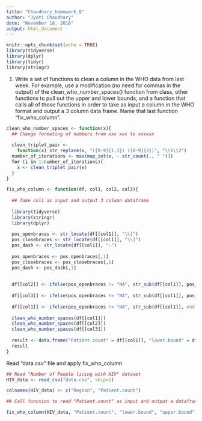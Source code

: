 ---
title: "Chaudhary_homework_8"
author: "Jyoti Chaudhary"
date: "November 18, 2016"
output: html_document
---

```{r setup, include=FALSE}
knitr::opts_chunk$set(echo = TRUE)
library(tidyverse)
library(dplyr)
library(tidyr)
library(stringr)
```


1. Write a set of functions to clean a column in the WHO data from last week. For example, use a modification (no need for commas in the output) of the clean_who_number_spaces() function from class, other functions to pull out the upper and lower bounds, and a function  that calls all of those functions in order to take as input a column in the WHO format and output a 3 column data frame. Name that last function "fix_who_column". 


```{r message=FALSE, warning=FALSE}

clean_who_number_spaces <- function(x){
  ## Change formating of numbers from xxx xxx to xxxxxx
  
  clean_triplet_pair <- 
    function(x) str_replace(x, "([0-9]{1,3}) ([0-9]{3})", "\\1\\2")
  number_of_iterations <- max(map_int(x, ~ str_count(., " ")))
  for (i in 1:number_of_iterations){
    x <- clean_triplet_pair(x)
  }
}

fix_who_column <- function(df, col1, col2, col3){
  
  ## Take col1 as input and output 3 column dataframe
  
  library(tidyverse)
  library(stringr)
  library(dplyr)
  
  pos_openbraces <- str_locate(df[[col1]], "\\[")
  pos_closebraces <- str_locate(df[[col1]], "\\]")
  pos_dash <- str_locate(df[[col1]], "-")
  
  pos_openbraces <- pos_openbraces[,1]
  pos_closebraces <- pos_closebraces[,1]
  pos_dash <- pos_dash[,1]
  
  
  df[[col2]] <- ifelse(pos_openbraces != "NA", str_sub(df[[col1]], pos_openbraces + 1, pos_dash - 1), "NA")
  
  df[[col3]] <- ifelse(pos_openbraces != "NA", str_sub(df[[col1]], pos_dash + 1, pos_closebraces - 1), "NA")
  
  df[[col1]] <- ifelse(pos_openbraces != "NA", str_sub(df[[col1]], end = pos_openbraces - 1), "NA")
  
  clean_who_number_spaces(df[[col1]])   
  clean_who_number_spaces(df[[col2]])
  clean_who_number_spaces(df[[col3]])
  
  result <- data.frame("Patient.count" = df[[col1]], "lower.bound" = df[[col2]], "upper.bound" = df[[col3]])
  result
}

```

Read "data.csv" file and apply fix_who_column

```{r }

## Read "Number of People living with HIV" dataset
HIV_data <- read_csv("data.csv", skip=1)

colnames(HIV_data) <- c("Region", "Patient.count")

## Call function to read "Patient.count" as input and output a dataframe with 3 columns

fix_who_column(HIV_data, "Patient.count", "lower.bound", "upper.bound")

```